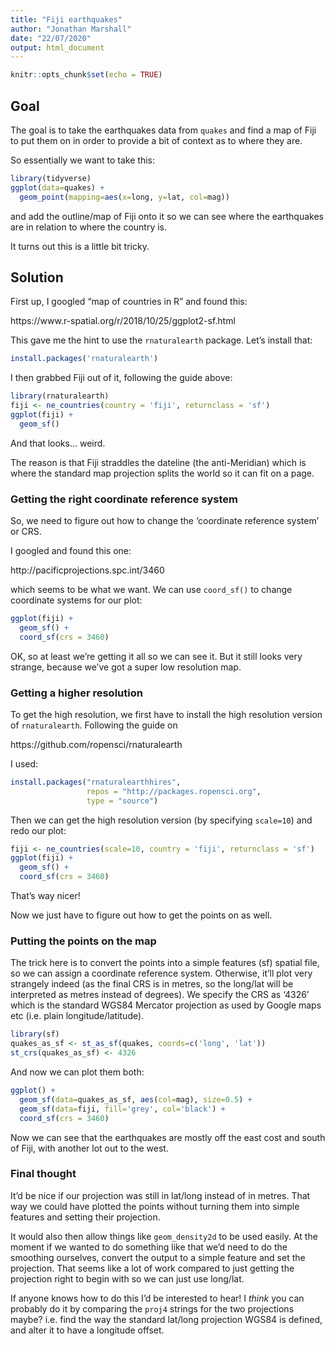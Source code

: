 ```yaml
---
title: "Fiji earthquakes"
author: "Jonathan Marshall"
date: "22/07/2020"
output: html_document
---
```


```r
knitr::opts_chunk$set(echo = TRUE)
```

## Goal

The goal is to take the earthquakes data from `quakes` and find
a map of Fiji to put them on in order to provide a bit of context
as to where they are.

So essentially we want to take this:

```r
library(tidyverse)
ggplot(data=quakes) +
  geom_point(mapping=aes(x=long, y=lat, col=mag))
```

and add the outline/map of Fiji onto it so we can see where the earthquakes are in relation to where the country is.

It turns out this is a little bit tricky.

## Solution

First up, I googled "map of countries in R" and found this:

https://www.r-spatial.org/r/2018/10/25/ggplot2-sf.html

This gave me the hint to use the `rnaturalearth` package. Let's install that:

```r
install.packages('rnaturalearth')
```

I then grabbed Fiji out of it, following the guide above:

```r
library(rnaturalearth)
fiji <- ne_countries(country = 'fiji', returnclass = 'sf')
ggplot(fiji) +
  geom_sf()
```

And that looks... weird.

The reason is that Fiji straddles the dateline (the anti-Meridian) which is where the standard map projection splits the world so it can fit on a page.

### Getting the right coordinate reference system

So, we need to figure out how to change the 'coordinate reference system' or CRS.

I googled and found this one:

http://pacificprojections.spc.int/3460

which seems to be what we want. We can use `coord_sf()` to change
coordinate systems for our plot:

```r
ggplot(fiji) +
  geom_sf() +
  coord_sf(crs = 3460)
```

OK, so at least we're getting it all so we can see it. But it still looks very strange, because we've got a super low resolution map.

### Getting a higher resolution

To get the high resolution, we first have to install the high resolution version of `rnaturalearth`. Following the guide on 

https://github.com/ropensci/rnaturalearth

I used:

```r
install.packages("rnaturalearthhires",
                 repos = "http://packages.ropensci.org",
                 type = "source")
```

Then we can get the high resolution version (by specifying `scale=10`) and redo our plot:

```r
fiji <- ne_countries(scale=10, country = 'fiji', returnclass = 'sf')
ggplot(fiji) +
  geom_sf() +
  coord_sf(crs = 3460)
```

That's way nicer!

Now we just have to figure out how to get the points on as well.

### Putting the points on the map

The trick here is to convert the points into a simple features (sf) spatial file, so we can assign a coordinate reference system. Otherwise, it'll plot very strangely indeed (as the final CRS is in metres, so the long/lat will be interpreted as metres instead of degrees). We specify the CRS as '4326' which is the standard WGS84 Mercator projection as used by Google maps etc (i.e. plain longitude/latitude).

```r
library(sf)
quakes_as_sf <- st_as_sf(quakes, coords=c('long', 'lat'))
st_crs(quakes_as_sf) <- 4326
```

And now we can plot them both:

```r
ggplot() +
  geom_sf(data=quakes_as_sf, aes(col=mag), size=0.5) +
  geom_sf(data=fiji, fill='grey', col='black') +
  coord_sf(crs = 3460)
```

Now we can see that the earthquakes are mostly off the east cost and south of Fiji, with another lot out to the west.

### Final thought

It'd be nice if our projection was still in lat/long instead of in metres. That way we could have plotted the points without turning them into simple features and setting their projection.

It would also then allow things like `geom_density2d` to be used easily. At the moment if we wanted to do something like that we'd need to do the smoothing ourselves, convert the output to a simple feature and set the projection. That seems like a lot of work compared to just getting the projection right to begin with so we can just use long/lat.

If anyone knows how to do this I'd be interested to hear! I *think* you can probably do it by comparing the `proj4` strings for the two projections maybe? i.e. find the way the standard lat/long projection WGS84 is defined, and alter it to have a longitude offset.
